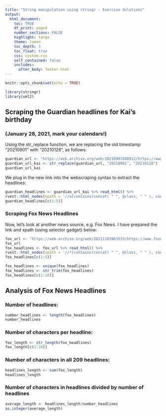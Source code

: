 ```yaml
---
title: "String manipulation using stringr - Exercise Solutions"
output: 
  html_document:
    toc: TRUE
    df_print: paged
    number_sections: FALSE
    highlight: tango
    theme: lumen 
    toc_depth: 3
    toc_float: true
    css: custom.css 
    self_contained: false
    includes:
      after_body: footer.html
---
```


```r
knitr::opts_chunk$set(echo = TRUE)
```

```r
library(stringr)
library(xml2)
```

## Scraping the Guardian headlines for Kai's birthday

### (January 28, 2021, mark your calendars!)

Using the str_replace function, we are replacing the old timestamp "20210901" with "20210128", as follows:

```r
guardian_url <- "https://web.archive.org/web/20210901040912/https://www.theguardian.com/international"
guardian_url_kai <- str_replace(guardian_url, "20210901", "20210128")
guardian_url_kai
```

We plug in the new link into the webscraping syntax to extract the headlines:

```r
guardian_headlines <- guardian_url_kai %>% read_html() %>% 
rvest::html_nodes(xpath = '//a[contains(concat( " ", @class, " " ), concat( " ", "js-headline-text", " " ))]') %>% rvest::html_text()
guardian_headlines[c(1:5)]
```
### Scraping Fox News Headlines

Now, let's look at another news source, e.g. Fox News. I have prepared the link and xpath (using selector gadget) below:

```r
fox_url <- "https://web.archive.org/web/20211103063533/https://www.foxnews.com/"
fox_url
fox_headlines <- fox_url %>% read_html() %>% 
rvest::html_nodes(xpath = '//*[contains(concat( " ", @class, " " ), concat( " ", "title", " " ))]') %>% rvest::html_text()
fox_headlines[c(1:5)]
```
```r
fox_headlines <- unique(fox_headlines)
fox_headlines <- str_trim(fox_headlines)
fox_headlines[c(1:10)]
```
## Analysis of Fox News Headlines

### Number of headlines:

```r
number_headlines <- length(fox_headlines)
number_headlines
```

### Number of characters per headline:

```r
fox_length <- str_length(fox_headlines)
fox_length[c(1:10)]
```
### Number of characters in all 209 headlines:

```r
headlines_length <- sum(fox_length)
headlines_length
```
### Number of characters in headlines divided by number of headlines

```r
average_length <- headlines_length/number_headlines
as.integer(average_length)
```
